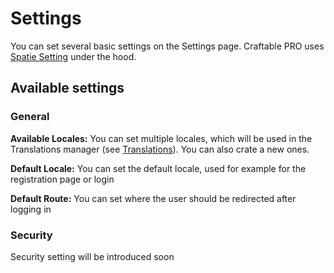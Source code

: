 
# Settings

You can set several basic settings on the Settings page. Craftable PRO uses [Spatie Setting](https://github.com/spatie/laravel-settings) under the hood.

## Available settings

### General

**Available Locales:** You can set multiple locales, which will be used in the Translations manager (see [Translations](/basic-features/translations)). You can also crate a new ones.

**Default Locale:** You can set the default locale, used for example for the registration page or login

**Default Route:** You can set where the user should be redirected after logging in

### Security

<Callout type="info">
    Security setting will be introduced soon
</Callout>